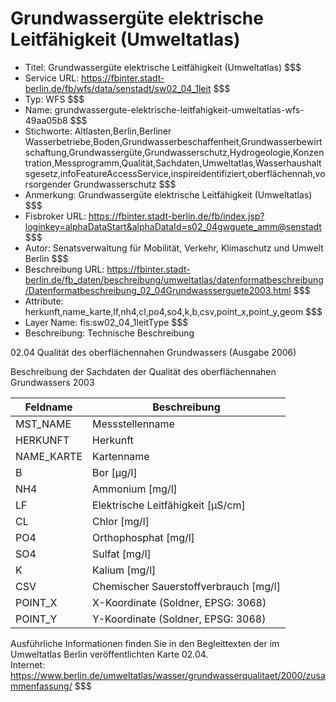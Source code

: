 # Grundwassergüte elektrische Leitfähigkeit (Umweltatlas)
- Titel: Grundwassergüte elektrische Leitfähigkeit (Umweltatlas) $$$
- Service URL: https://fbinter.stadt-berlin.de/fb/wfs/data/senstadt/sw02_04_1leit $$$
- Typ: WFS $$$
- Name: grundwassergute-elektrische-leitfahigkeit-umweltatlas-wfs-49aa05b8 $$$
- Stichworte: Altlasten,Berlin,Berliner Wasserbetriebe,Boden,Grundwasserbeschaffenheit,Grundwasserbewirtschaftung,Grundwassergüte,Grundwasserschutz,Hydrogeologie,Konzentration,Messprogramm,Qualität,Sachdaten,Umweltatlas,Wasserhaushaltsgesetz,infoFeatureAccessService,inspireidentifiziert,oberflächennah,vorsorgender Grundwasserschutz $$$
- Anmerkung: Grundwassergüte elektrische Leitfähigkeit (Umweltatlas) $$$
- Fisbroker URL: https://fbinter.stadt-berlin.de/fb/index.jsp?loginkey=alphaDataStart&alphaDataId=s02_04gwguete_amm@senstadt $$$
- Autor: Senatsverwaltung für Mobilität, Verkehr, Klimaschutz und Umwelt Berlin $$$
- Beschreibung URL: https://fbinter.stadt-berlin.de/fb_daten/beschreibung/umweltatlas/datenformatbeschreibung/Datenformatbeschreibung_02_04Grundwassserguete2003.html $$$
- Attribute: herkunft,name_karte,lf,nh4,cl,po4,so4,k,b,csv,point_x,point_y,geom $$$
- Layer Name: fis:sw02_04_1leitType $$$
- Beschreibung: Technische Beschreibung 

02.04 Qualität des oberflächennahen Grundwassers (Ausgabe 2006)

Beschreibung der Sachdaten der Qualität des oberflächennahen Grundwassers 2003

| Feldname    | Beschreibung                            |
| ----------- | --------------------------------------- |
| MST\_NAME   | Messstellenname                         |
| HERKUNFT    | Herkunft                                |
| NAME\_KARTE | Kartenname                              |
| B           | Bor \[µg/l\]                            |
| NH4         | Ammonium \[mg/l\]                       |
| LF          | Elektrische Leitfähigkeit \[µS/cm\]     |
| CL          | Chlor \[mg/l\]                          |
| PO4         | Orthophosphat \[mg/l\]                  |
| SO4         | Sulfat \[mg/l\]                         |
| K           | Kalium \[mg/l\]                         |
| CSV         | Chemischer Sauerstoffverbrauch \[mg/l\] |
| POINT\_X    | X-Koordinate (Soldner, EPSG: 3068)      |
| POINT\_Y    | Y-Koordinate (Soldner, EPSG: 3068)      |

Ausführliche Informationen finden Sie in den Begleittexten der im Umweltatlas Berlin veröffentlichten Karte 02.04.  
Internet: https://www.berlin.de/umweltatlas/wasser/grundwasserqualitaet/2000/zusammenfassung/ $$$
